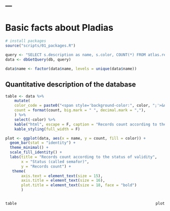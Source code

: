 ---
---
# Basic facts about Pladias
```r
# install packages
source("scripts/01_packages.R")
```

```r
query <- "SELECT s.description as name, s.color, COUNT(*) FROM atlas.records r JOIN atlas.record_validation_status s ON (s.id=r.validation_status) GROUP BY s.id ORDER BY s.priority DESC"
data <- dbGetQuery(db, query)

data$name <- factor(data$name, levels = unique(data$name))
```

## Quantitative description of the database
```r
table <- data %>%
    mutate(
    color_code = paste0("<span style='background-color:", color, ";'>&nbsp;&nbsp;&nbsp;&nbsp;&nbsp;&nbsp;</span>"),
    count = format(count, big.mark = " ", decimal.mark = ","),
    ) %>%
    select(-color) %>%
    kable("html", escape = F, caption = "Records count according to the status of validity") %>%
    kable_styling(full_width = F)

plot <- ggplot(data, aes(x = name, y = count, fill = color)) +
  geom_bar(stat = "identity") +
  theme_minimal() +
  scale_fill_identity() +
  labs(title = "Records count according to the status of validity",
       x = "Status (called semafor)",
       y = "Records count") +
   theme(
       axis.text = element_text(size = 15),
       axis.title = element_text(size = 16),
       plot.title = element_text(size = 18, face = "bold")
       )
```
<div style="display: flex; justify-content: space-between;">
<div style="width: 30%;">
```r
table
```
</div>
<div style="width: 30%;">
&nbsp;
</div>
<div>
```r
plot
```
</div>
</div>